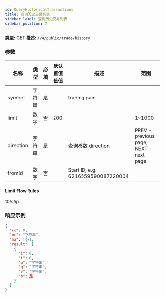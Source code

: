 ```yaml
---
id: QueryHistoricalTransactions
title: 查询历史交易列表
sidebar_label: 查询历史交易列表
sidebar_position: 7
---
```


**类型:** GET **描述:** `/v4/public/trade/history`

### 参数

| 名称 | 类型 | 必填 | 默认值值值值 | 描述 | 范围 |
| --- | --- | --- | --- | --- | --- |
| symbol | 字符串 | 是 |  | trading pair |  |
| limit | 数字 | 否 | 200 |  | 1~1000 |
| direction | 字符串 | 是 |  | 查询参数 direction | PREV - previous page, NEXT - next page |
| fromId | 数字 | 否 |  | Start ID, e.g. 6216559590087220004 |  |

#### **Limit Flow Rules**

10/s/ip

### 响应示例

```json title="Response"
{
  "rc": 0,
  "mc": "字符串",
  "ma": [{}],
  "result": [
    {
      "i": 0,
      "t": 0,
      "p": "字符串",
      "q": "字符串",
      "v": "字符串",
      "b": 是
    }
  ]
}
```
